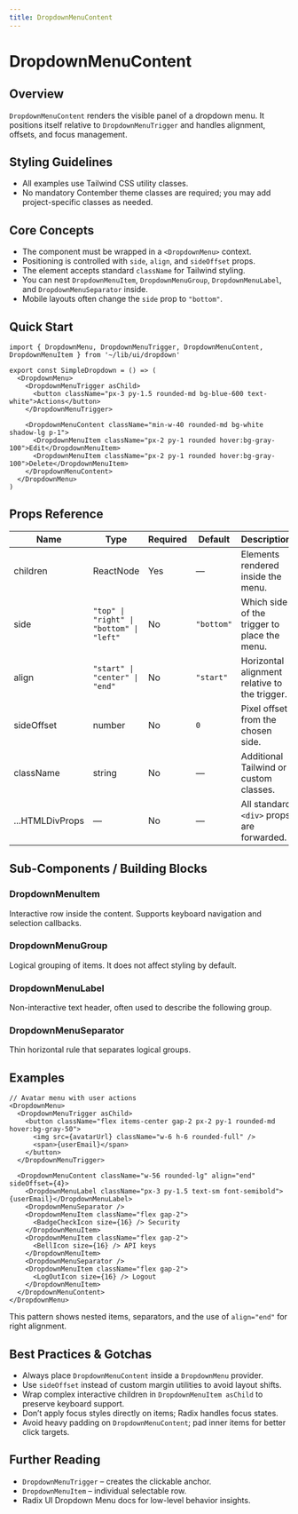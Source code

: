```yaml
---
title: DropdownMenuContent
---
```


<!-- Edited by human: false -->
<!-- Examples count: 12 -->
<!-- Source examples: 0 -->
<!-- Playground examples: 2 -->
<!-- External examples: 10 -->
<!-- Import examples: 7 -->

# DropdownMenuContent

## Overview
`DropdownMenuContent` renders the visible panel of a dropdown menu.
It positions itself relative to `DropdownMenuTrigger` and handles alignment, offsets, and focus management.

## Styling Guidelines
* All examples use Tailwind CSS utility classes.
* No mandatory Contember theme classes are required; you may add project-specific classes as needed.

## Core Concepts
* The component must be wrapped in a `<DropdownMenu>` context.
* Positioning is controlled with `side`, `align`, and `sideOffset` props.
* The element accepts standard `className` for Tailwind styling.
* You can nest `DropdownMenuItem`, `DropdownMenuGroup`, `DropdownMenuLabel`, and `DropdownMenuSeparator` inside.
* Mobile layouts often change the `side` prop to `"bottom"`.

## Quick Start
```tsx
import { DropdownMenu, DropdownMenuTrigger, DropdownMenuContent, DropdownMenuItem } from '~/lib/ui/dropdown'

export const SimpleDropdown = () => (
  <DropdownMenu>
    <DropdownMenuTrigger asChild>
      <button className="px-3 py-1.5 rounded-md bg-blue-600 text-white">Actions</button>
    </DropdownMenuTrigger>

    <DropdownMenuContent className="min-w-40 rounded-md bg-white shadow-lg p-1">
      <DropdownMenuItem className="px-2 py-1 rounded hover:bg-gray-100">Edit</DropdownMenuItem>
      <DropdownMenuItem className="px-2 py-1 rounded hover:bg-gray-100">Delete</DropdownMenuItem>
    </DropdownMenuContent>
  </DropdownMenu>
)
```

## Props Reference
| Name | Type | Required | Default | Description |
| ---- | ---- | -------- | ------- | ----------- |
| children | ReactNode | Yes | — | Elements rendered inside the menu. |
| side | `"top" \| "right" \| "bottom" \| "left"` | No | `"bottom"` | Which side of the trigger to place the menu. |
| align | `"start" \| "center" \| "end"` | No | `"start"` | Horizontal alignment relative to the trigger. |
| sideOffset | number | No | `0` | Pixel offset from the chosen side. |
| className | string | No | — | Additional Tailwind or custom classes. |
| ...HTMLDivProps | — | No | — | All standard `<div>` props are forwarded. |

## Sub-Components / Building Blocks
### DropdownMenuItem
Interactive row inside the content. Supports keyboard navigation and selection callbacks.

### DropdownMenuGroup
Logical grouping of items. It does not affect styling by default.

### DropdownMenuLabel
Non-interactive text header, often used to describe the following group.

### DropdownMenuSeparator
Thin horizontal rule that separates logical groups.

## Examples
```tsx
// Avatar menu with user actions
<DropdownMenu>
  <DropdownMenuTrigger asChild>
    <button className="flex items-center gap-2 px-2 py-1 rounded-md hover:bg-gray-50">
      <img src={avatarUrl} className="w-6 h-6 rounded-full" />
      <span>{userEmail}</span>
    </button>
  </DropdownMenuTrigger>

  <DropdownMenuContent className="w-56 rounded-lg" align="end" sideOffset={4}>
    <DropdownMenuLabel className="px-3 py-1.5 text-sm font-semibold">{userEmail}</DropdownMenuLabel>
    <DropdownMenuSeparator />
    <DropdownMenuItem className="flex gap-2">
      <BadgeCheckIcon size={16} /> Security
    </DropdownMenuItem>
    <DropdownMenuItem className="flex gap-2">
      <BellIcon size={16} /> API keys
    </DropdownMenuItem>
    <DropdownMenuSeparator />
    <DropdownMenuItem className="flex gap-2">
      <LogOutIcon size={16} /> Logout
    </DropdownMenuItem>
  </DropdownMenuContent>
</DropdownMenu>
```
This pattern shows nested items, separators, and the use of `align="end"` for right alignment.

## Best Practices & Gotchas
* Always place `DropdownMenuContent` inside a `DropdownMenu` provider.
* Use `sideOffset` instead of custom margin utilities to avoid layout shifts.
* Wrap complex interactive children in `DropdownMenuItem asChild` to preserve keyboard support.
* Don’t apply focus styles directly on items; Radix handles focus states.
* Avoid heavy padding on `DropdownMenuContent`; pad inner items for better click targets.

## Further Reading
* `DropdownMenuTrigger` – creates the clickable anchor.
* `DropdownMenuItem` – individual selectable row.
* Radix UI Dropdown Menu docs for low-level behavior insights.

<!-- End of Generated Documentation -->
